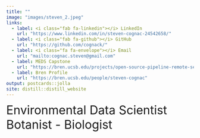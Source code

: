 ```yaml
---
title: ""
image: "images/steven_2.jpeg"
links:
  - label: <i class="fab fa-linkedin"></i> LinkedIn
    url: "https://www.linkedin.com/in/steven-cognac-24542658/"
  - label: <i class="fab fa-github"></i> GitHub
    url: "https://github.com/cognack/"
  - label: <i class="fa fa-envelope"></i> Email
    url: "mailto:cognac.steven@gmail.com"
  - label: MEDS Capstone
    url: "https://bren.ucsb.edu/projects/open-source-pipeline-remote-sensing-crop-yields-under-environmental-change-sub-saharan"
  - label: Bren Profile
    url: "https://bren.ucsb.edu/people/steven-cognac"
output: postcards::jolla
site: distill::distill_website
---
```


<font size="6">
Environmental Data Scientist\
Botanist - Biologist
</font>